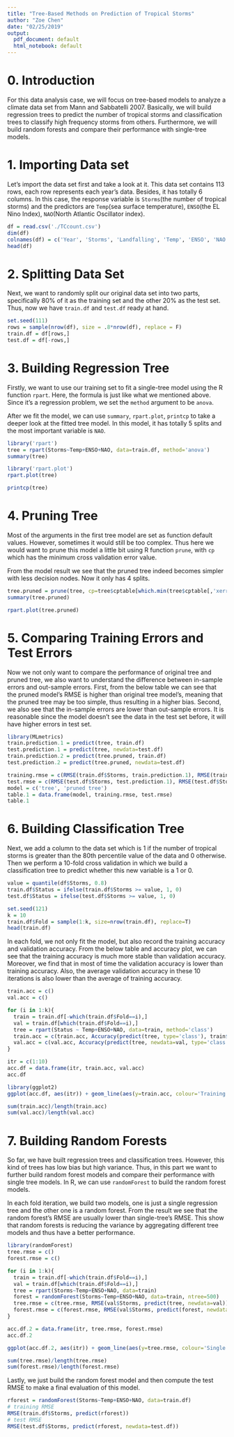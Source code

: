 ---
title: "Tree-Based Methods on Prediction of Tropical Storms"
author: "Zoe Chen"
date: "02/25/2019"
output:
  pdf_document: default
  html_notebook: default
---

# 0. Introduction
For this data analysis case, we will focus on tree-based models to analyze a climate data set from Mann and Sabbatelli 2007. Basically, we will build regression trees to predict the number of tropical storms and classification trees to classify high frequency storms from others. Furthermore, we will build random forests and compare their performance with single-tree models.

# 1. Importing Data set
Let's import the data set first and take a look at it. This data set contains 113 rows, each row represents each year's data. Besides, it has totally 6 columns. In this case, the response variable is ```Storms```(the number of tropical storms) and the predictors are ```Temp```(sea surface temperature), ```ENSO```(the EL Nino Index), ```NAO```(North Atlantic Oscillator index).

```{r}
df = read.csv('./TCcount.csv')
dim(df)
colnames(df) = c('Year', 'Storms', 'Landfalling', 'Temp', 'ENSO', 'NAO')
head(df)
```

# 2. Splitting Data Set
Next, we want to randomly split our original data set into two parts, specifically 80% of it as the training set and the other 20% as the test set. Thus, now we have ```train.df``` and ```test.df``` ready at hand. 

```{r}
set.seed(111)
rows = sample(nrow(df), size = .8*nrow(df), replace = F)
train.df = df[rows,]
test.df = df[-rows,]
```

# 3. Building Regression Tree
Firstly, we want to use our training set to fit a single-tree model using the R function ```rpart```. Here, the formula is just like what we mentioned above. Since it's a regression problem, we set the ```method``` argument to be ```anova```. 

After we fit the model, we can use ```summary```, ```rpart.plot```, ```printcp``` to take a deeper look at the fitted tree model. In this model, it has totally 5 splits and the most important variable is ```NAO```.

```{r}
library('rpart')
tree = rpart(Storms~Temp+ENSO+NAO, data=train.df, method='anova')
summary(tree)
```

```{r}
library('rpart.plot')
rpart.plot(tree)
```

```{r}
printcp(tree)
```

# 4. Pruning Tree
Most of the arguments in the first tree model are set as function default values. However, sometimes it would still be too complex. Thus here we would want to prune this model a little bit using R function ```prune```, with ```cp``` which has the minimum cross validation error value. 

From the model result we see that the pruned tree indeed becomes simpler with less decision nodes. Now it only has 4 splits.

```{r}
tree.pruned = prune(tree, cp=tree$cptable[which.min(tree$cptable[,'xerror']),'CP'])
summary(tree.pruned)
```

```{r}
rpart.plot(tree.pruned)
```

# 5. Comparing Training Errors and Test Errors
Now we not only want to compare the performance of original tree and pruned tree, we also want to understand the difference between in-sample errors and out-sample errors. First, from the below table we can see that the pruned model's RMSE is higher than original tree model's, meaning that the pruned tree may be too simple, thus resulting in a higher bias. Second, we also see that the in-sample errors are lower than out-sample errors. It is reasonable since the model doesn't see the data in the test set before, it will have higher errors in test set.

```{r}
library(MLmetrics)
train.prediction.1 = predict(tree, train.df)
test.prediction.1 = predict(tree, newdata=test.df)
train.prediction.2 = predict(tree.pruned, train.df)
test.prediction.2 = predict(tree.pruned, newdata=test.df)

training.rmse = c(RMSE(train.df$Storms, train.prediction.1), RMSE(train.df$Storms, train.prediction.2))
test.rmse = c(RMSE(test.df$Storms, test.prediction.1), RMSE(test.df$Storms, test.prediction.2))
model = c('tree', 'pruned tree')
table.1 = data.frame(model, training.rmse, test.rmse)
table.1
```

# 6. Building Classification Tree
Next, we add a column to the data set which is 1 if the number of tropical storms is greater than the 80th percentile value of the data and 0 otherwise. Then we perform a 10-fold cross validation in which we build a classification tree to predict whether this new variable is a 1 or 0.  

```{r}
value = quantile(df$Storms, 0.8)
train.df$Status = ifelse(train.df$Storms >= value, 1, 0)
test.df$Status = ifelse(test.df$Storms >= value, 1, 0)

set.seed(121)
k = 10
train.df$Fold = sample(1:k, size=nrow(train.df), replace=T)
head(train.df)
```

In each fold, we not only fit the model, but also record the training accuracy and validation accuracy. From the below table and accuracy plot, we can see that the training accuracy is much more stable than validation accuracy. Moreover, we find that in most of time the validation accuracy is lower than training accuracy. Also, the average validation accuracy in these 10 iterations is also lower than the average of training accuracy. 

```{r}
train.acc = c()
val.acc = c()

for (i in 1:k){
  train = train.df[-which(train.df$Fold==i),]
  val = train.df[which(train.df$Fold==i),]
  tree = rpart(Status ~ Temp+ENSO+NAO, data=train, method='class')
  train.acc = c(train.acc, Accuracy(predict(tree, type='class'), train$Status))
  val.acc = c(val.acc, Accuracy(predict(tree, newdata=val, type='class'), val$Status))
}

itr = c(1:10)
acc.df = data.frame(itr, train.acc, val.acc)
acc.df

```


```{r}
library(ggplot2)
ggplot(acc.df, aes(itr)) + geom_line(aes(y=train.acc, colour='Training accuracy'), size=1) + geom_line(aes(y=val.acc, colour='Validation accuracy'), size=1) + labs(title='Accuracy Plot', x='Iteration', y='Accuracy', color='Legend') + scale_x_continuous(breaks=1:10)
```

```{r}
sum(train.acc)/length(train.acc)
sum(val.acc)/length(val.acc)
```


# 7. Building Random Forests
So far, we have built regression trees and classification trees. However, this kind of trees has low bias but high variance. Thus, in this part we want to further build random forest models and compare their performance with single tree models. In R, we can use ```randomForest``` to build the random forest models. 

In each fold iteration, we build two models, one is just a single regression tree and the other one is a random forest. From the result we see that the random forest's RMSE are usually lower than single-tree's RMSE. This show that random forests is reducing the variance by aggregating different tree models and thus have a better performance.

```{r}
library(randomForest)
tree.rmse = c()
forest.rmse = c()

for (i in 1:k){
  train = train.df[-which(train.df$Fold==i),]
  val = train.df[which(train.df$Fold==i),]
  tree = rpart(Storms~Temp+ENSO+NAO, data=train)
  forest = randomForest(Storms~Temp+ENSO+NAO, data=train, ntree=500)
  tree.rmse = c(tree.rmse, RMSE(val$Storms, predict(tree, newdata=val)))
  forest.rmse = c(forest.rmse, RMSE(val$Storms, predict(forest, newdata=val)))
}

acc.df.2 = data.frame(itr, tree.rmse, forest.rmse)
acc.df.2

```

```{r}
ggplot(acc.df.2, aes(itr)) + geom_line(aes(y=tree.rmse, colour='Single Tree RMSE'), size=1) + geom_line(aes(y=forest.rmse, colour='Random Forest RMSE'), size=1) + labs(title='RMSE Plot', x='Iteration', y='RMSE', color='Legend') + scale_x_continuous(breaks=1:10)
```

```{r}
sum(tree.rmse)/length(tree.rmse)
sum(forest.rmse)/length(forest.rmse)
```

Lastly, we just build the random forest model and then compute the test RMSE to make a final evaluation of this model.

```{r}
rforest = randomForest(Storms~Temp+ENSO+NAO, data=train.df)
# training RMSE
RMSE(train.df$Storms, predict(rforest))
# test RMSE
RMSE(test.df$Storms, predict(rforest, newdata=test.df))
```

